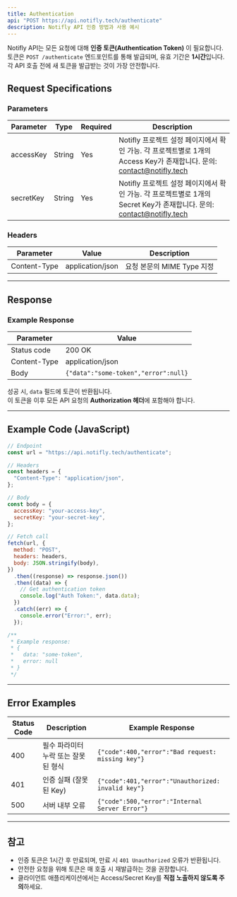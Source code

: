 ```yaml
---
title: Authentication
api: "POST https://api.notifly.tech/authenticate"
description: Notifly API 인증 방법과 사용 예시
---
```


Notifly API는 모든 요청에 대해 **인증 토큰(Authentication Token)** 이 필요합니다.  
토큰은 `POST /authenticate` 엔드포인트를 통해 발급되며, 유효 기간은 **1시간**입니다.  
각 API 호출 전에 새 토큰을 발급받는 것이 가장 안전합니다.

## Request Specifications

### Parameters

| Parameter | Type   | Required | Description                                                                                                                 |
| ---------- | ------ | -------- | --------------------------------------------------------------------------------------------------------------------------- |
| accessKey  | String | Yes      | Notifly 프로젝트 설정 페이지에서 확인 가능. 각 프로젝트별로 1개의 Access Key가 존재합니다. 문의: contact@notifly.tech |
| secretKey  | String | Yes      | Notifly 프로젝트 설정 페이지에서 확인 가능. 각 프로젝트별로 1개의 Secret Key가 존재합니다. 문의: contact@notifly.tech |

### Headers

| Parameter    | Value            | Description                   |
| ------------- | ---------------- | ------------------------------ |
| Content-Type  | application/json | 요청 본문의 MIME Type 지정     |

---

## Response

### Example Response

| Parameter    | Value                        |
| ------------- | ---------------------------- |
| Status code   | 200 OK                       |
| Content-Type  | application/json             |
| Body          | `{"data":"some-token","error":null}` |

성공 시, `data` 필드에 토큰이 반환됩니다.  
이 토큰을 이후 모든 API 요청의 **Authorization 헤더**에 포함해야 합니다.

---

## Example Code (JavaScript)

```js
// Endpoint
const url = "https://api.notifly.tech/authenticate";

// Headers
const headers = {
  "Content-Type": "application/json",
};

// Body
const body = {
  accessKey: "your-access-key",
  secretKey: "your-secret-key",
};

// Fetch call
fetch(url, {
  method: "POST",
  headers: headers,
  body: JSON.stringify(body),
})
  .then((response) => response.json())
  .then((data) => {
    // Get authentication token
    console.log("Auth Token:", data.data);
  })
  .catch((err) => {
    console.error("Error:", err);
  });

/**
 * Example response:
 * {
 *   data: "some-token",
 *   error: null
 * }
 */
```

---

## Error Examples

| Status Code | Description                              | Example Response |
| ------------ | ---------------------------------------- | ---------------- |
| 400          | 필수 파라미터 누락 또는 잘못된 형식      | `{"code":400,"error":"Bad request: missing key"}` |
| 401          | 인증 실패 (잘못된 Key)                   | `{"code":401,"error":"Unauthorized: invalid key"}` |
| 500          | 서버 내부 오류                            | `{"code":500,"error":"Internal Server Error"}` |

---

## 참고

- 인증 토큰은 1시간 후 만료되며, 만료 시 `401 Unauthorized` 오류가 반환됩니다.  
- 안전한 요청을 위해 토큰은 매 호출 시 재발급하는 것을 권장합니다.  
- 클라이언트 애플리케이션에서는 Access/Secret Key를 **직접 노출하지 않도록 주의**하세요.
